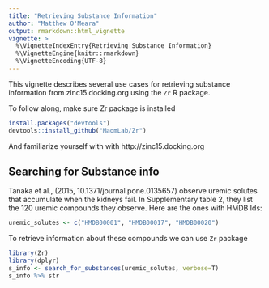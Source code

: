 ```yaml
---
title: "Retrieving Substance Information"
author: "Matthew O'Meara"
output: rmarkdown::html_vignette
vignette: >
  %\VignetteIndexEntry{Retrieving Substance Information}
  %\VignetteEngine{knitr::rmarkdown}
  %\VignetteEncoding{UTF-8}
---
```


This vignette describes several use cases for retrieving substance information from zinc15.docking.org using the `Zr` R package.

To follow along, make sure Zr package is installed

```r
install.packages("devtools")
devtools::install_github("MaomLab/Zr")
```

And familiarize yourself with with http://zinc15.docking.org

## Searching for Substance info

Tanaka et al., (2015, 10.1371/journal.pone.0135657) observe uremic
solutes that accumulate when the kidneys fail. In Supplementary table
2, they list the 120 uremic compounds they observe. Here are the ones with HMDB Ids:

```r
uremic_solutes <- c("HMDB00001", "HMDB00017", "HMDB00020")
```

To retrieve information about these compounds we can use `Zr` package

```r
library(Zr)
library(dplyr)
s_info <- search_for_substances(uremic_solutes, verbose=T)
s_info %>% str
```

